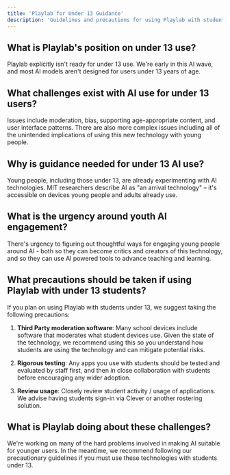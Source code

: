 ```yaml
---
title: 'Playlab for Under 13 Guidance'
description: 'Guidelines and precautions for using Playlab with students under 13 years of age'
---
```


## What is Playlab's position on under 13 use?

Playlab explicitly isn't ready for under 13 use. We're early in this AI wave, and most AI models aren't designed for users under 13 years of age.

## What challenges exist with AI use for under 13 users?

Issues include moderation, bias, supporting age-appropriate content, and user interface patterns. There are also more complex issues including all of the unintended implications of using this new technology with young people.

## Why is guidance needed for under 13 AI use?

Young people, including those under 13, are already experimenting with AI technologies. MIT researchers describe AI as "an arrival technology" – it's accessible on devices young people and adults already use.

## What is the urgency around youth AI engagement?

There's urgency to figuring out thoughtful ways for engaging young people around AI - both so they can become critics and creators of this technology, and so they can use AI powered tools to advance teaching and learning.

## What precautions should be taken if using Playlab with under 13 students?

If you plan on using Playlab with students under 13, we suggest taking the following precautions:

1. **Third Party moderation software**: Many school devices include software that moderates what student devices use. Given the state of the technology, we recommend using this so you understand how students are using the technology and can mitigate potential risks.

2. **Rigorous testing**: Any apps you use with students should be tested and evaluated by staff first, and then in close collaboration with students before encouraging any wider adoption.

3. **Review usage**: Closely review student activity / usage of applications. We advise having students sign-in via Clever or another rostering solution.

## What is Playlab doing about these challenges?

We're working on many of the hard problems involved in making AI suitable for younger users. In the meantime, we recommend following our precautionary guidelines if you must use these technologies with students under 13.